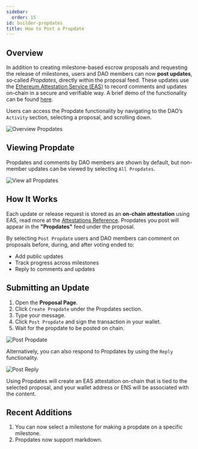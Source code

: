 ```yaml
---
sidebar:
  order: 15
id: builder-propdates
title: How to Post a Propdate
---
```


## Overview

In addition to creating milestone-based escrow proposals and requesting the release of milestones, users and DAO members can now **post updates**, so‑called *Propdates*, directly within the proposal feed. These updates use the [Ethereum Attestation Service (EAS)](https://docs.attest.org/) to record comments and updates on-chain in a secure and verifiable way. A brief demo of the functionality can be found [here](https://www.loom.com/share/d1a42ab110b94c7e8df8ec6452dd3669?sid=b4b5399f-f706-4b1a-8b80-097cab658769).

Users can access the Propdate functionality by navigating to the DAO’s `Activity` section, selecting a proposal, and scrolling down.

![Overview Propdates](/guides/propdateGuide/Overview-propdates.png)

## Viewing Propdate

Propdates and comments by DAO members are shown by default, but non-member updates can be viewed by selecting `All Propdates`.

![View all Propdates](/guides/propdateGuide/all-propdates.png)

## How It Works

Each update or release request is stored as an **on-chain attestation** using EAS, read more at the [Attestations Reference](../reference/attestations.mdx). Propdates you post will appear in the **"Propdates"** feed under the proposal.

By selecting `Post Propdate` users and DAO members can comment on proposals before, during, and after voting ended to:

- Add public updates
- Track progress across milestones
- Reply to comments and updates

## Submitting an Update

1. Open the **Proposal Page**.
2. Click `Create Propdate` under the Propdates section.
3. Type your message.
4. Click `Post Propdate` and sign the transaction in your wallet.
5. Wait for the propdate to be posted on chain.

![Post Propdate](/guides/propdateGuide/postpropdate.gif)

Alternatively, you can also respond to Propdates by using the `Reply` functionality.

![Post Reply](/guides/propdateGuide/replypropdate.gif)

Using Propdates will create an EAS attestation on-chain that is tied to the selected proposal, and your wallet address or ENS will be associated with the content.

## Recent Additions

1. You can now select a milestone for making a propdate on a specific milestone.
2. Propdates now support markdown.